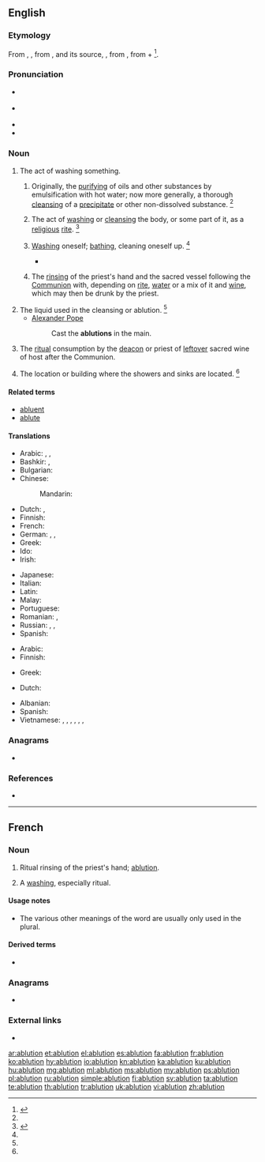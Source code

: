 ==English==

===Etymology===
From {{etyl|enm|en}}, {{term|ablucioun||cleansing of impurities|lang=enm}}, from {{etyl|fro|en}} {{term|ablution|lang=fro}}, and its source, {{etyl|LL.|en}} {{m|la|ablūtiō||a washing away}}, from {{m|la|abluō||wash away}}, from {{term|ab||away|lang=la}} + {{m|la|luō||wash}}<ref>{{R:CDOE|page=3}}</ref>.

===Pronunciation===
* {{a|RP}} {{IPA|/əˈbluː.ʃn̩/|lang=en}}
* {{a|US}} {{IPA|/əˈblu.ʃn̩/|/æbˈlu.ʃn̩/|lang=en}}
* {{rhymes|uːʃən|lang=en}}
* {{audio|en-us-ablution.ogg|Audio (US)|lang=en}}

===Noun===
{{en-noun}}

# The act of washing something.
## {{context|chemistry|lang=en}} Originally, the [[purifying]] of oils and other substances by emulsification with hot water; now more generally, a thorough [[cleansing]] of a [[precipitate]] or other non-dissolved substance. {{defdate|First attested from around 1350 to 1470.}}<ref name=SOED/>
## The act of [[washing]] or [[cleansing]] the body, or some part of it, as a [[religious]] [[rite]]. {{defdate|From mid 16<sup>th</sup> century.}}<ref name=SOED>{{R:SOED5|page=5-6}}</ref>
## {{context|literary|or|humorous|usually|in the plural|lang=en}} [[washing|Washing]] oneself; [[bathing]], cleaning oneself up. {{defdate|From mid 18<sup>th</sup> century.}}<ref name=SOED/>
##* {{quote-book|year=1835|author=[[s:Author:William Gilmore Simms|William Gilmore Simms]]|title=[[s:The Partisan|The Partisan]]|publisher=Harper|section=[[s:The Partisan/II|Chapter II]]|page=[[s:Page:The Partisan, v1.djvu/26|25]]|passage=He followed the steps of Bella, who soon conducted him to his chamber, and left him to those '''ablutions''' which a long ride along a sandy road had rendered particularly necessary.}}
## {{context|Western|_|Christianity|lang=en}} The [[rinse|rinsing]] of the priest's hand and the sacred vessel following the [[Communion]] with, depending on [[rite]], [[water]] or a mix of it and [[wine]], which may then be drunk by the priest. {{defdate|from 17th c.}}
# The liquid used in the cleansing or ablution. {{defdate|From early 18<sup>th</sup> century.}}<ref name=SOED/>
#* [[w:Alexander Pope|Alexander Pope]]
#*: Cast the '''ablutions''' in the main.
# {{context|Orthodox|_|Christianity|lang=en}} The [[ritual]] consumption by the [[deacon]] or priest of [[leftover]] sacred wine of host after the Communion.
# {{context|pluralonly|UK|military|lang=en}} The location or building where the showers and sinks are located. {{defdate|From mid 20<sup>th</sup> century.}}<ref name=SOED/>

====Related terms====
* [[abluent]]
* [[ablute]]

====Translations====
{{trans-top|the act of washing or cleansing}}
* Arabic: {{t|ar|وُضُوء|m}}, {{t|ar|غُسْل|m}}, {{t|ar|اِغْتِسَال|m}}
* Bashkir: {{t|ba|йыуыныу}}, {{t|ba|тәһәрәт}} {{qualifier|in Islam}}
* Bulgarian: {{t|bg|проми́вка|f}}
* Chinese:
*: Mandarin: {{t+|cmn|沐浴|tr=mùyù|sc=Hani}}
* Dutch: {{t|nl|rituele wassing}}, {{t+|nl|ablutie|m}}
* Finnish: {{t+|fi|peseytyminen}}
* French: {{t+|fr|ablution|f}}
* German: {{t|de|Waschung|f}}, {{t|de|Abwaschung|f}}, {{t+|de|Ablution|f}} {{qualifier|religious}}
* Greek: {{t+|el|πλύσιμο|n}}
* Ido: {{t+|io|abluciono}}
* Irish: {{t|ga|ionladh|m}}
{{trans-mid}}
* Japanese: {{t|ja|沐浴|tr=もくよく, mokuyoku|sc=Jpan}}
* Italian: {{t+|it|abluzione|f}}
* Latin: {{t|la|ablūtiō|f}}
* Malay: {{t|ms|wuduk}} {{qualifier|in Islam}}
* Portuguese: {{t+|pt|ablução|f}}
* Romanian: {{t+|ro|spălare|f}}, {{t+|ro|abluțiune|f}}
* Russian: {{t+|ru|омове́ние|n}} {{qualifier|religious}}, {{t+|ru|промыва́ние|n}}, {{t+|ru|промы́вка|f}}
* Spanish: {{t+|es|ablución|f}}
{{trans-bottom}}

{{trans-top|the water used in cleansing}}
* Arabic: {{t|ar|وَضُوء|m}}
* Finnish: {{t+|fi|pesuvesi}}
{{trans-mid}}
* Greek: {{t|el|νερό του καθαρμού|n}}
{{trans-bottom}}

{{trans-top|Roman Catholic Church: a small quantity of wine and water}}
{{trans-mid}}
* Dutch: {{t+|nl|ablutie|m}}
{{trans-bottom}}

{{checktrans-top}}
* Albanian: {{t-check|sq|avdes}}
* Spanish: {{t-check|es|ablución|f}}
* Vietnamese: {{t-check|vi|lễ rửa tội}}, {{t-check|vi|lễ tắm gội}}, {{t-check|vi|lễ rửa sạch các đồ thờ}}, {{t-check|vi|nước tắm gội}}, {{t-check|vi|nước rửa đồ thờ}}, {{t-check|vi|sự tắm gội}}, {{t-check|vi|sự rửa ráy}}
{{trans-bottom}}

===Anagrams===
* {{l|en|abutilon}}

===References===
<references/>
* {{R:Webster 1913}}

----

==French==

===Noun===
{{fr-noun|f}}

# {{context|Western|_|Christianity|lang=fr}} Ritual rinsing of the priest's hand; [[#English|ablution]].
# {{context|rare|lang=fr}} A [[washing]], especially ritual.

====Usage notes====
* The various other meanings of the word are usually only used in the plural.

====Derived terms====
* {{l|fr|ablutions}}

===Anagrams===
* {{l|fr|oubliant}}

===External links===
* {{R:TLFi}}

[[ar:ablution]]
[[et:ablution]]
[[el:ablution]]
[[es:ablution]]
[[fa:ablution]]
[[fr:ablution]]
[[ko:ablution]]
[[hy:ablution]]
[[io:ablution]]
[[kn:ablution]]
[[ka:ablution]]
[[ku:ablution]]
[[hu:ablution]]
[[mg:ablution]]
[[ml:ablution]]
[[ms:ablution]]
[[my:ablution]]
[[ps:ablution]]
[[pl:ablution]]
[[ru:ablution]]
[[simple:ablution]]
[[fi:ablution]]
[[sv:ablution]]
[[ta:ablution]]
[[te:ablution]]
[[th:ablution]]
[[tr:ablution]]
[[uk:ablution]]
[[vi:ablution]]
[[zh:ablution]]